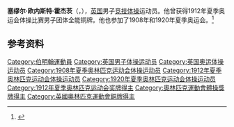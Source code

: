 {{NoteTA|G1=Sports}}
'''塞缪尔·欧内斯特·霍杰茨'''（{{lang-en|Samuel Ernest Hodgetts}}，{{bd|1877年|10月28日|1944年|}}），[[英国|英国]]男子[[竞技体操|竞技体操]]运动员。他曾获得1912年夏季奥运会体操比赛男子团体全能铜牌。他也参加了1908年和1920年夏季奥运会。<ref>{{Cite web|title=Samuel HODGETTS|url=https://www.olympic.org/samuel-hodgetts|accessdate=2021-03-25|work=International Olympic Committee|archive-date=2017-11-16|archive-url=https://web.archive.org/web/20171116191635/https://www.olympic.org/Samuel-Hodgetts|dead-url=no}}</ref>

== 参考资料 ==
{{reflist}}

{{Authority control}}
{{DEFAULTSORT:Hodgetts, Samuel}}
[[Category:伯明翰運動員|Category:伯明翰運動員]]
[[Category:英国男子体操运动员|Category:英国男子体操运动员]]
[[Category:英国奥运体操运动员|Category:英国奥运体操运动员]]
[[Category:1908年夏季奥林匹克运动会体操运动员|Category:1908年夏季奥林匹克运动会体操运动员]]
[[Category:1912年夏季奥林匹克运动会体操运动员|Category:1912年夏季奥林匹克运动会体操运动员]]
[[Category:1920年夏季奥林匹克运动会体操运动员|Category:1920年夏季奥林匹克运动会体操运动员]]
[[Category:1912年夏季奥林匹克运动会奖牌得主|Category:1912年夏季奥林匹克运动会奖牌得主]]
[[Category:奧林匹克運動會體操獎牌得主|Category:奧林匹克運動會體操獎牌得主]]
[[Category:英國奧林匹克運動會銅牌得主|Category:英國奧林匹克運動會銅牌得主]]